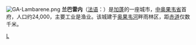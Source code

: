 [[File:GA-Lambarene.png|right]]
'''兰巴雷内'''（[[法语|法语]]：'''{{lang|fr|Lambaréné}}'''）是[[加蓬|加蓬]]的一座城市，[[中奥果韦省|中奥果韦省]]首府，人口约24,000，主要工业是渔业。该城建于[[奥果韦河|奥果韦河]]畔雨林区，距[[赤道|赤道]]仅数千米。

{{gabon-stub}}

{{coord|0|41|18|S|10|13|55|E||display=title}}

[[Category:加蓬城市|L]]